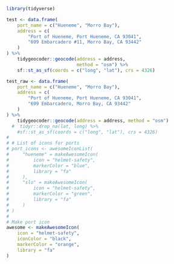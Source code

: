 ```r
library(tidyverse)
```



```r

test <- data.frame(
    port_name = c("Hueneme", "Morro Bay"),
    address = c(
        "Port of Hueneme, Port Hueneme, CA 93041",
        "699 Embarcadero #11, Morro Bay, CA 93442"
    )
) %>%
    tidygeocoder::geocode(address = address,
                          method = "osm") %>%
    sf::st_as_sf(coords = c("long", "lat"), crs = 4326) 

test_raw <- data.frame(
    port_name = c("Hueneme", "Morro Bay"),
    address = c(
        "Port of Hueneme, Port Hueneme, CA 93041",
        "699 Embarcadero, Morro Bay, CA 93442"
    )
) %>%
    tidygeocoder::geocode(address = address, method = "osm")
  #  tidyr::drop_na(lat, long) %>%
    #sf::st_as_sf(coords = c("long", "lat"), crs = 4326)
# 
# # List of icons for ports 
# port_icons <- awesomeIconList(
#     "hueneme" = makeAwesomeIcon(
#         icon = "helmet-safety",
#         markerColor = "blue",
#         library = "fa"
#     ),
#     "slo" = makeAwesomeIcon(
#         icon = "helmet-safety",
#         markerColor = "green",
#         library = "fa"
#     )
# )
# 
# Make port icon
awesome <- makeAwesomeIcon(
    icon = "helmet-safety",
    iconColor = "black",
    markerColor = "orange",
    library = "fa"
)
```
